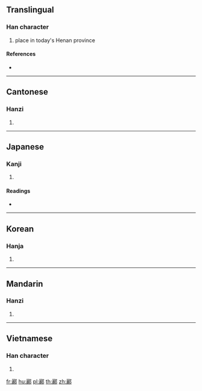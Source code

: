 {{character info/new}}
{{also|郦}}
==Translingual==

===Han character===
{{Han char|rn=163|rad=邑|as=19|sn=22|four=17227|canj=MPNL}}

# place in today's Henan province

====References====
* {{Han ref|kx=1279.340|dkj=39753|dj=1778.290|hdz=63805.070|uh=9148|ud=37192|bh=C5B0|bd=50608}}

----

==Cantonese==

===Hanzi===
{{yue-hanzi|jyut=|y=lik6|sim=郦}}

# {{defn|lang=yue|sort=邑19}}

----

==Japanese==

===Kanji===
{{ja-kanji|grade=|rs=邑19}}

# {{defn|lang=ja|sort=邑19}}

====Readings====
* {{ja-readings|on=[[り]] (ri), [[れき]] (reki), [[りゃく]] (ryaku)|kun=|nanori=}}

----

==Korean==

===Hanja===
{{ko-hanja|hangeul=[[력]]>[[역]]|eumhun=|rv=ryeok>yeok|mr=ryŏk>yŏk|y=lyek>yek}}

# {{defn|lang=ko|sort=邑19}}

----

==Mandarin==

===Hanzi===
{{cmn-hanzi|sim=郦|pin=[[lí]] ([[li2]]), [[lì]] ([[li4]]), [[zhí]] ([[zhi2]])|wg=li<sup>2</sup>, li<sup>4</sup>, chih<sup>2</sup>}}

# {{defn|lang=cmn|sort=邑19}}

----

==Vietnamese==

===Han character===
{{vi-hantu|[[li]]|rs=邑19}}

# {{defn|lang=vi|sort=邑19}}

[[fr:酈]]
[[hu:酈]]
[[pl:酈]]
[[th:酈]]
[[zh:酈]]